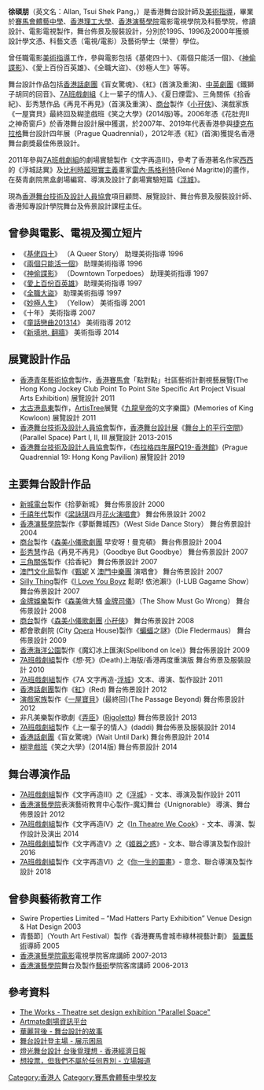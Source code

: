 {{多個問題|
{{Advert|time=2022-04-27T00:12:21+00:00}}
{{autobiography|time=2013-05-28T10:00:32+00:00}}
{{unreferenced|time=2013-02-01T05:48:38+00:00}}
}}
{{藝人
| 姓名 = 徐碩朋 
| 類型 = 幕后
| 圖片 = 
| 圖片簡介 = 
| 英文名 = Allan Tsui
| 綽號 = 
| 出生日期 = 11月24日
| 出生地點 = {{BHKG}}
| 國籍 = {{CHN-HKG}}
| 宗教信仰 = [[基督教|基督教]]
| 職業 = [[舞台設計師|舞台設計師]]，[[美術指導|美術指導]]
}}
'''徐碩朋'''（英文名：Allan, Tsui Shek Pang，{{bd||11月24日|catIdx=}}）是香港舞台設計師及[[美術指導|美術指導]]，畢業於[[賽馬會體藝中學|賽馬會體藝中學]]、[[香港理工大學|香港理工大學]]、[[香港演藝學院|香港演藝學院]]電影電視學院及科藝學院，修讀設計、電影電視製作，舞台佈景及服裝設計，分別於1995、1996及2000年獲頒設計學文憑、科藝文憑（電視/電影）及藝術學士（榮譽）學位。

曾任職電影[[美術指導|美術指導]]工作，參與電影包括《基佬四十》、《兩個只能活一個》、《[[神偷諜影|神偷諜影]]》、《愛上百份百英雄》、《全職大盜》、《妙極人生》等等。

舞台設計作品包括[[香港話劇團|香港話劇團]]《盲女驚魂》、《紅》(首演及重演)、[[中英劇團|中英劇團]]《鐵獅子胡同的回音》、[[7A班戲劇組|7A班戲劇組]]《上一輩子的情人》、《夏日煙雲》、三角關係《拾香紀》、彭秀慧作品《再見不再見》（首演及重演）、[[商台|商台]]製作《[[小孖俠|小孖俠]]》、演戲家族《一屋寶貝》最終回及糊塗戲班《笑之大學》(2014版)等。2006年憑《花肚兜II之神奇窗戶》於香港舞台設計展中獲選，於2007年、2019年代表香港參與[[捷克|捷克]][[布拉格|布拉格]]舞台設計四年展（Prague Quadrennial），2012年憑《紅》(首演)獲提名香港舞台劇獎最佳佈景設計。

2011年參與[[7A班戲劇組|7A班戲劇組]]的劇場實驗製作《文字再造III》，參考了香港著名作家[[西西|西西]]的《浮城誌異》及[[比利時|比利時]][[超現實主義|超現實主義]]畫家[[雷內·馬格利特|雷內·馬格利特]](René Magritte)的畫作，在葵青劇院黑盒劇場編寫、導演及設計了劇場實驗短篇《[[浮城|浮城]]》。

現為[[香港舞台技術及設計人員協會|香港舞台技術及設計人員協會]]項目顧問、展覽設計、舞台佈景及服裝設計師、香港知專設計學院舞台及佈景設計課程主任。

==曾參與電影、電視及獨立短片==
*《[[基佬四十|基佬四十]]》 （A Queer Story） 助理美術指導 1996
*《[[兩個只能活一個|兩個只能活一個]]》 助理美術指導 1996
*《[[神偷諜影|神偷諜影]]》 （Downtown Torpedoes） 助理美術指導 1997
*《[[愛上百份百英雄|愛上百份百英雄]]》 助理美術指導 1997
*《[[全職大盜|全職大盜]]》 助理美術指導 1997 
*《[[妙極人生|妙極人生]]》 （Yellow） 美術指導 2001
*《十年》 美術指導 2007
*《[[新填地._翻牆|童話戀曲201314]]》 美術指導 2012
*《[[新填地._翻牆|新填地. 翻牆]]》 美術指導 2014

==展覽設計作品==
*[[香港青年藝術協會|香港青年藝術協會]]製作，[[香港賽馬會|香港賽馬會]]「點對點」社區藝術計劃視藝展覽(The Hong Kong Jockey Club Point To Point Site Specific Art Project Visual Arts Exhibition) 展覽設計 2011
*[[太古港島東|太古港島東]]製作，[[ArtisTree|ArtisTree]]展覽《[[九龍皇帝|九龍皇帝]]的文字樂園》(Memories of King Kowloon) 展覽設計 2011
*[[香港舞台技術及設計人員協會|香港舞台技術及設計人員協會]]製作，[[香港舞台設計展|香港舞台設計展]]《[[舞台上的平行空間|舞台上的平行空間]]》(Parallel Space) Part I, II, III  展覽設計 2013-2015
*[[香港舞台技術及設計人員協會|香港舞台技術及設計人員協會]]製作，《[[舞台上的平行空間|布拉格四年展PQ19-香港館]]》(Prague Quadrennial 19: Hong Kong Pavilion) 展覽設計 2019

==主要舞台設計作品==
*[[新城電台|新城電台]]製作《拾夢新城》 舞台佈景設計 2000
*[[千禧年代_(唱片公司)|千禧年代]]製作《[[梁詠琪|梁詠琪]]四月[[花火|花火]][[演唱會|演唱會]]》 舞台佈景設計 2002
*[[香港演藝學院|香港演藝學院]]製作《夢斷舞城西》（West Side Dance Story） 舞台佈景設計 2004
*[[商台|商台]]製作《[[森美小儀歌劇團|森美小儀歌劇團]] 早安呀！曼克頓》 舞台佈景設計 2004
*[[彭秀慧|彭秀慧]]作品《再見不再見》（Goodbye But Goodbye） 舞台佈景設計 2007
*[[三角關係|三角關係]]製作《拾香紀》 舞台佈景設計 2007
*[[澳門文化局|澳門文化局]]製作《[[甄妮|甄妮]] X [[澳門中樂團|澳門中樂團]] 演唱會》 舞台佈景設計 2007
*[[Silly_Thing|Silly Thing]]製作《[[I_Love_You_Boyz|I Love You Boyz]] 鬆啲! 依池瀨!》（I-LUB Gagame Show）舞台佈景設計 2007
*[[金牌娛樂|金牌娛樂]]製作《[[森美|森美]]做大騷 [[金牌司儀|金牌司儀]]》（The Show Must Go Wrong） 舞台佈景設計 2008
*[[商台|商台]]製作《[[森美小儀歌劇團|森美小儀歌劇團]] [[小孖俠|小孖俠]]》 舞台佈景設計 2008
*都會歌劇院 (City [[Opera|Opera]] House)製作《[[蝙蝠|蝙蝠]]之謎》（Die Fledermaus） 舞台佈景設計 2009
*[[香港海洋公園|香港海洋公園]]製作《魔幻冰上匯演(Spellbond on Ice)》舞台佈景設計 2009
*[[7A班戲劇組|7A班戲劇組]]製作《想‧死》(Death)上海版/香港再度重演版  舞台佈景及服裝設計 2010
*[[7A班戲劇組|7A班戲劇組]]製作《7A 文字再造-[[浮城|浮城]]》文本、導演、製作設計 2011
*[[香港話劇團|香港話劇團]]製作《[[紅|紅]]》(Red) 舞台佈景設計 2012
*[[演戲家族|演戲家族]]製作《[[一屋寶貝|一屋寶貝]]》(最終回)(The Passage Beyond) 舞台佈景設計 2012
*非凡美樂製作歌劇《[[弄臣|弄臣]]》([[Rigoletto|Rigoletto]]) 舞台佈景設計 2013
*[[7A班戲劇組|7A班戲劇組]]製作《上一輩子的情人》(daddi) 舞台佈景及服裝設計 2014
*[[香港話劇團|香港話劇團]]《盲女驚魂》(Wait Until Dark)   舞台佈景設計 2014
*[[糊塗戲班|糊塗戲班]]《笑之大學》(2014版)  舞台佈景設計 2014

==舞台導演作品==
*[[7A班戲劇組|7A班戲劇組]]製作《文字再造III》之《[[浮城|浮城]]》- 文本、導演及製作設計 2011
*[[香港演藝學院|香港演藝學院]]表演藝術教育中心製作-魔幻舞台《Unignorable》 導演、舞台佈景設計 2012
*[[7A班戲劇組|7A班戲劇組]]製作《文字再造IV》之《[[In_Theatre_We_Cook|In Theatre We Cook]]》- 文本、導演、製作設計及演出 2014
*[[7A班戲劇組|7A班戲劇組]]製作《文字再造V》之《[[姬器之惑|姬器之惑]]》- 文本、聯合導演及製作設計 2016
*[[7A班戲劇組|7A班戲劇組]]製作《文字再造VI》之《[[你一生的圖畫|你一生的圖畫]]》- 意念、聯合導演及製作設計 2018

==曾參與藝術教育工作==
*Swire Properties Limited – “Mad Hatters Party Exhibition” Venue Design & Hat Design 2003
*青藝節]（Youth Art Festival）製作《香港賽馬會城市綠林視藝計劃》 [[裝置藝術|裝置藝術]]導師 2005
*[[香港演藝學院|香港演藝學院]][[電影|電影]]電視學院客席講師 2007-2013
*[[香港演藝學院|香港演藝學院]]舞台及製作[[藝術|藝術]]學院客席講師 2006-2013

== 參考資料 ==
*[http://programme.rthk.hk/rthk/tv/programme.php?name=tv/theworks&d=2015-01-28&p=2453&e=290450&m=episode The Works - Theatre set design exhibition "Parallel Space"] {{Wayback|url=http://programme.rthk.hk/rthk/tv/programme.php?name=tv%2Ftheworks&d=2015-01-28&p=2453&e=290450&m=episode |date=20160305151418 }}
*[https://web.archive.org/web/20160304222400/http://www.art-mate.net/?a=group&id=people&name=%E5%BE%90%E7%A2%A9%E6%9C%8B Artmate劇場資訊平台]
*[http://the-sun.on.cc/cnt/lifestyle/20150127/00485_001.html 華麗背後 - 舞台設計的故事] {{Wayback|url=http://the-sun.on.cc/cnt/lifestyle/20150127/00485_001.html |date=20201102180948 }}
*[https://web.archive.org/web/20140125035309/http://std.stheadline.com/yesterday/sup/0120mo01.html 舞台設計登主場 - 展示困局]
*[http://www.hkaaa.org.hk/?a=doc&id=9559 燈光舞台設計 台後覓理想 - 香港經濟日報] {{Wayback|url=http://www.hkaaa.org.hk/?a=doc&id=9559 |date=20190902043307 }}
*[https://thestandnews.com/art/想投票-但我們不屬於任何界別/ 想投票，但我們不屬於任何界別 - 立場報道] {{Wayback|url=https://thestandnews.com/art/%E6%83%B3%E6%8A%95%E7%A5%A8-%E4%BD%86%E6%88%91%E5%80%91%E4%B8%8D%E5%B1%AC%E6%96%BC%E4%BB%BB%E4%BD%95%E7%95%8C%E5%88%A5/ |date=20210628180012 }}

[[Category:香港人|Category:香港人]]
[[Category:賽馬會體藝中學校友|Category:賽馬會體藝中學校友]]